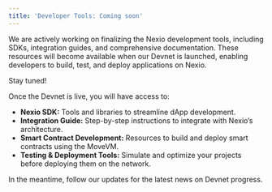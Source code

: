 ```yaml
---
title: 'Developer Tools: Coming soon'
---
```

We are actively working on finalizing the Nexio development tools, including SDKs, integration guides, and comprehensive documentation. These resources will become available when our Devnet is launched, enabling developers to build, test, and deploy applications on Nexio.

Stay tuned!

Once the Devnet is live, you will have access to:

* **Nexio SDK:** Tools and libraries to streamline dApp development.
* **Integration Guide:** Step-by-step instructions to integrate with Nexio’s architecture.
* **Smart Contract Development:** Resources to build and deploy smart contracts using the MoveVM.
* **Testing & Deployment Tools:** Simulate and optimize your projects before deploying them on the network.

In the meantime, follow our updates for the latest news on Devnet progress.
